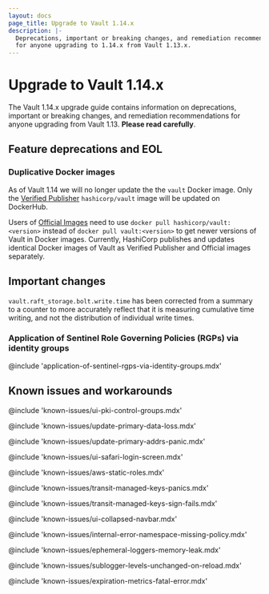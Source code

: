 ```yaml
---
layout: docs
page_title: Upgrade to Vault 1.14.x
description: |-
  Deprecations, important or breaking changes, and remediation recommendations
  for anyone upgrading to 1.14.x from Vault 1.13.x.
---
```


# Upgrade to Vault 1.14.x

The Vault 1.14.x upgrade guide contains information on deprecations, important
or breaking changes, and remediation recommendations for anyone upgrading from
Vault 1.13. **Please read carefully**.

## Feature deprecations and EOL

### Duplicative Docker images

As of Vault 1.14 we will no longer update the the `vault` Docker image.
Only the [Verified Publisher](https://hub.docker.com/r/hashicorp/vault)
`hashicorp/vault` image will be updated on DockerHub.

Users of [Official Images](https://hub.docker.com/_/vault) need to use
`docker pull hashicorp/vault:<version>` instead of `docker pull vault:<version>`
to get newer versions of Vault in Docker images. Currently, HashiCorp publishes
and updates identical Docker images of Vault as Verified Publisher and
Official images separately.

## Important changes

`vault.raft_storage.bolt.write.time` has been corrected from a summary to a counter to more accurately reflect that it
is measuring cumulative time writing, and not the distribution of individual write times.

### Application of Sentinel Role Governing Policies (RGPs) via identity groups

@include 'application-of-sentinel-rgps-via-identity-groups.mdx'

## Known issues and workarounds

@include 'known-issues/ui-pki-control-groups.mdx'

@include 'known-issues/update-primary-data-loss.mdx'

@include 'known-issues/update-primary-addrs-panic.mdx'

@include 'known-issues/ui-safari-login-screen.mdx'

@include 'known-issues/aws-static-roles.mdx'

@include 'known-issues/transit-managed-keys-panics.mdx'

@include 'known-issues/transit-managed-keys-sign-fails.mdx'

@include 'known-issues/ui-collapsed-navbar.mdx'

@include 'known-issues/internal-error-namespace-missing-policy.mdx'

@include 'known-issues/ephemeral-loggers-memory-leak.mdx'

@include 'known-issues/sublogger-levels-unchanged-on-reload.mdx'

@include 'known-issues/expiration-metrics-fatal-error.mdx'
